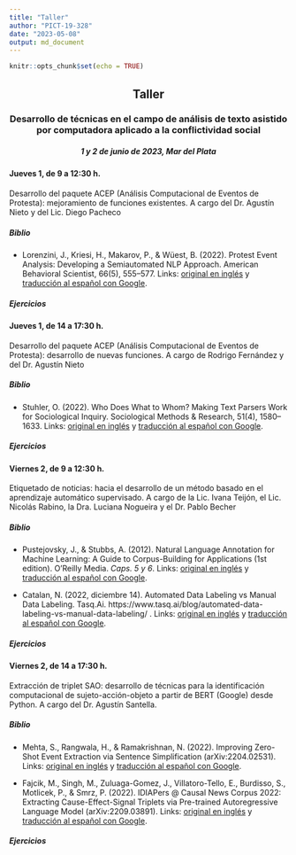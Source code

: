 ```yaml
---
title: "Taller"
author: "PICT-19-328"
date: "2023-05-08"
output: md_document
---
```


```r
knitr::opts_chunk$set(echo = TRUE)
```
## Taller {style="text-align: center"}
### Desarrollo de técnicas en el campo de análisis de texto asistido por computadora aplicado a la conflictividad social {style="text-align: center"}

##### 1 y 2 de junio de 2023, Mar del Plata {style="text-align: center"}

#### Jueves 1, de 9 a 12:30 h. {style="text-align: justify"}

Desarrollo del paquete ACEP (Análisis Computacional de Eventos de Protesta): mejoramiento de funciones existentes. A cargo del Dr. Agustín Nieto y del Lic. Diego Pacheco

##### Biblio

- Lorenzini, J., Kriesi, H., Makarov, P., & Wüest, B. (2022). Protest Event Analysis: Developing a Semiautomated NLP Approach. American Behavioral Scientist, 66(5), 555--577. Links: [original en inglés](https://github.com/agusnieto77/taller_pict_2019/blob/main/biblio/Protest%20Event%20Analysis_en.pdf) y [traducción al español con Google](https://github.com/agusnieto77/taller_pict_2019/blob/main/biblio/Protest%20Event%20Analysis_es.pdf).

##### Ejercicios

#### Jueves 1, de 14 a 17:30 h. {style="text-align: justify"}

Desarrollo del paquete ACEP (Análisis Computacional de Eventos de Protesta): desarrollo de nuevas funciones. A cargo de Rodrigo Fernández y del Dr. Agustín Nieto

##### Biblio

- Stuhler, O. (2022). Who Does What to Whom? Making Text Parsers Work for Sociological Inquiry. Sociological Methods & Research, 51(4), 1580–1633. Links: [original en inglés](https://github.com/agusnieto77/taller_pict_2019/blob/main/biblio/who%20does%20what%20to%20whom_en.pdf) y [traducción al español con Google](https://github.com/agusnieto77/taller_pict_2019/blob/main/biblio/who%20does%20what%20to%20whom_es.pdf).


##### Ejercicios

#### Viernes 2, de 9 a 12:30 h. {style="text-align: justify"}

Etiquetado de noticias: hacia el desarrollo de un método basado en el aprendizaje automático supervisado. A cargo de la Lic. Ivana Teijón, el Lic. Nicolás Rabino, la Dra. Luciana Nogueira y el Dr. Pablo Becher

##### Biblio

- Pustejovsky, J., & Stubbs, A. (2012). Natural Language Annotation for Machine Learning: A Guide to Corpus-Building for Applications (1st edition). O’Reilly Media. *Caps. 5 y 6*. Links: [original en inglés](https://github.com/agusnieto77/taller_pict_2019/blob/main/biblio/Annotation_en.pdf) y [traducción al español con Google](https://github.com/agusnieto77/taller_pict_2019/blob/main/biblio/Annotation_es.pdf).


- Catalan, N. (2022, diciembre 14). Automated Data Labeling vs Manual Data Labeling. Tasq.Ai. https://www.tasq.ai/blog/automated-data-labeling-vs-manual-data-labeling/
. Links: [original en inglés](https://github.com/agusnieto77/taller_pict_2019/blob/main/biblio/Labeling_en.pdf) y [traducción al español con Google](https://github.com/agusnieto77/taller_pict_2019/blob/main/biblio/Labeling_es.pdf).

##### Ejercicios

#### Viernes 2, de 14 a 17:30 h. {style="text-align: justify"}

Extracción de triplet SAO: desarrollo de técnicas para la identificación computacional de sujeto-acción-objeto a partir de BERT (Google) desde Python. A cargo del Dr. Agustín Santella.

##### Biblio

- Mehta, S., Rangwala, H., & Ramakrishnan, N. (2022). Improving Zero-Shot Event Extraction via Sentence Simplification (arXiv:2204.02531). Links: [original en inglés](https://github.com/agusnieto77/taller_pict_2019/blob/main/biblio/Improving%20Zero-Shot%20Event%20Extraction_en.pdf) y [traducción al español con Google](https://github.com/agusnieto77/taller_pict_2019/blob/main/biblio/Improving%20Zero-Shot%20Event%20Extraction_es.pdf).

- Fajcik, M., Singh, M., Zuluaga-Gomez, J., Villatoro-Tello, E., Burdisso, S., Motlicek, P., & Smrz, P. (2022). IDIAPers @ Causal News Corpus 2022: Extracting Cause-Effect-Signal Triplets via Pre-trained Autoregressive Language Model (arXiv:2209.03891). Links: [original en inglés](https://github.com/agusnieto77/taller_pict_2019/blob/main/biblio/Extracting%20Cause-Effect-Signal%20Triplets_en.pdf) y [traducción al español con Google](https://github.com/agusnieto77/taller_pict_2019/blob/main/biblio/Extracting%20Cause-Effect-Signal%20Triplets_es.pdf).


##### Ejercicios

